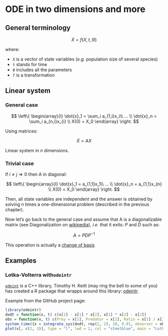 # ODE in two dimensions and more

## General terminology

$$\dot{X} = f(X, t, \Theta)$$

where:

- `X` is a vector of state variables (*e.g.* population size of several species)
- `t` stands for time
- `Θ` includes all the parameters
- `f` is a transformation


## Linear system

### General case

$$
\left\{
\begin{array}{l}
  \dot{x}_1 = \sum_i a_{1,i}x_i\\
  ... \\
  \dot{x}_n = \sum_i a_{n,i}x_{i} \\
  X(0) = X_0
\end{array}
\right.
$$

Using matrices:

$$\dot{X} = AX$$

Linear system in $n$ dimensions.

### Trivial case

If $i \neq j \Rightarrow 0$ then A in diagonal:


$$
\left\{
\begin{array}{l}
  \dot{x}_1 = a_{1,1}x_1\\
  ... \\
  \dot{x}_n = a_{1,1}x_{n} \\
  X(0) = X_0
\end{array}
\right.
$$

Then, all state variables are independent and the answer is obtained by solving
$n$ times a one-dimensional problem (described in the previous chapter).

Now let's go back to the general case and assume that A is a diagonalizable
matrix (see Diagonalization on [wikipedia](https://en.wikipedia.org/wiki/Diagonalizable_matrix#Diagonalization)),
*i.e.* that it exits: $P$ and $D$ such as:

$$A = PDP^{-1}$$

This operation is actually a [change of basis](https://en.wikipedia.org/wiki/Change_of_basis)


## Examples

### Lotka-Volterra with`odeintr`

[`odeint`](http://headmyshoulder.github.io/odeint-v2/) is a C++ library, Timothy H. Keitt (may ring the bell to some of you)
has created a R package that wrapps around this library: [odeintr](https://github.com/thk686/odeintr).

Example from the GitHub project page:


```r
library(odeintr)
dxdt = function(x, t) c(x[1] - x[1] * x[2], x[1] * x[2] - x[2])
obs = function(x, t) c(Prey = x[1], Predator = x[2], Ratio = x[1] / x[2])
system.time({x = integrate_sys(dxdt, rep(2, 2), 20, 0.01, observer = obs)})
plot(x[, c(2, 3)], type = "l", lwd = 2, col = "steelblue", main = "Lotka-Volterra Phase Plot")
```
